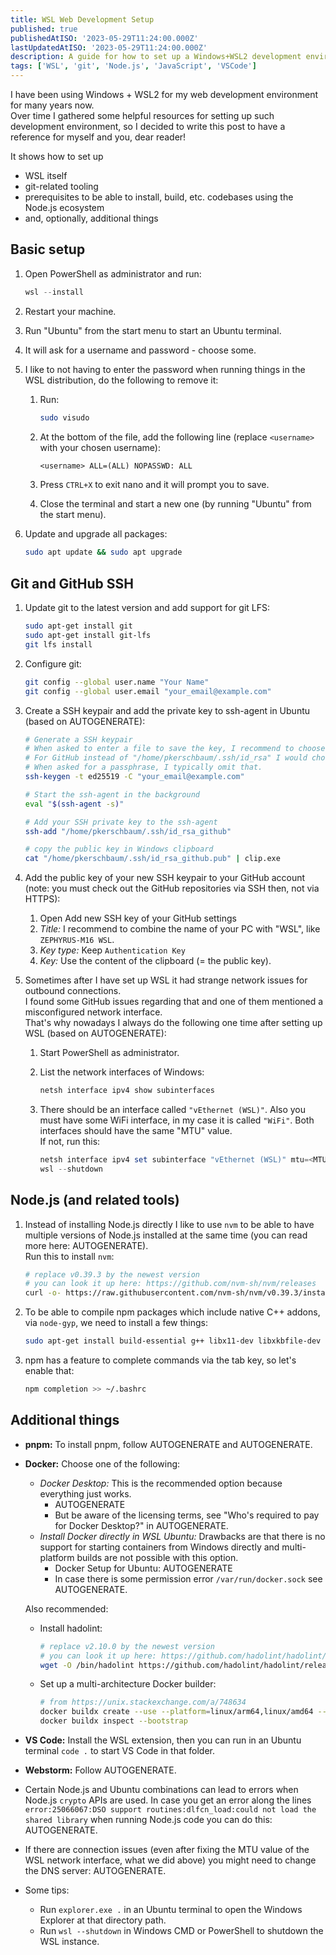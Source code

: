 ```yaml
---
title: WSL Web Development Setup
published: true
publishedAtISO: '2023-05-29T11:24:00.000Z'
lastUpdatedAtISO: '2023-05-29T11:24:00.000Z'
description: A guide for how to set up a Windows+WSL2 development environment for the Node.js ecosystem.
tags: ['WSL', 'git', 'Node.js', 'JavaScript', 'VSCode']
---
```


I have been using Windows + WSL2 for my web development environment for many years now.  
Over time I gathered some helpful resources for setting up such development environment, so I decided
to write this post to have a reference for myself and you, dear reader!

It shows how to set up

- WSL itself
- git-related tooling
- prerequisites to be able to install, build, etc. codebases using the Node.js ecosystem
- and, optionally, additional things

## Basic setup

1. Open PowerShell as administrator and run:

   ```powershell
   wsl --install
   ```

1. Restart your machine.
1. Run "Ubuntu" from the start menu to start an Ubuntu terminal.
1. It will ask for a username and password - choose some.
1. I like to not having to enter the password when running things in the WSL distribution, do the following to remove it:

   1. Run:

      ```sh
      sudo visudo
      ```

   1. At the bottom of the file, add the following line (replace `<username>` with your chosen username):

      ```txt
      <username> ALL=(ALL) NOPASSWD: ALL
      ```

   1. Press `CTRL+X` to exit nano and it will prompt you to save.
   1. Close the terminal and start a new one (by running "Ubuntu" from the start menu).

1. Update and upgrade all packages:

   ```sh
   sudo apt update && sudo apt upgrade
   ```

## Git and GitHub SSH

1. Update git to the latest version and add support for git LFS:

   ```sh
   sudo apt-get install git
   sudo apt-get install git-lfs
   git lfs install
   ```

1. Configure git:

   ```sh
   git config --global user.name "Your Name"
   git config --global user.email "your_email@example.com"
   ```

1. Create a SSH keypair and add the private key to ssh-agent in Ubuntu (based on <FancyAnchor href="https://docs.github.com/en/authentication/connecting-to-github-with-ssh/generating-a-new-ssh-key-and-adding-it-to-the-ssh-agent?platform=linux">AUTOGENERATE</FancyAnchor>):

   ```sh
   # Generate a SSH keypair
   # When asked to enter a file to save the key, I recommend to choose a different filename.
   # For GitHub instead of "/home/pkerschbaum/.ssh/id_rsa" I would choose "/home/pkerschbaum/.ssh/id_rsa_github"
   # When asked for a passphrase, I typically omit that.
   ssh-keygen -t ed25519 -C "your_email@example.com"

   # Start the ssh-agent in the background
   eval "$(ssh-agent -s)"

   # Add your SSH private key to the ssh-agent
   ssh-add "/home/pkerschbaum/.ssh/id_rsa_github"

   # copy the public key in Windows clipboard
   cat "/home/pkerschbaum/.ssh/id_rsa_github.pub" | clip.exe
   ```

1. Add the public key of your new SSH keypair to your GitHub account (note: you must check out the GitHub repositories via SSH then, not via HTTPS):

   1. Open <FancyAnchor href="https://github.com/settings/ssh/new">Add new SSH key of your GitHub settings</FancyAnchor>
   1. _Title:_ I recommend to combine the name of your PC with "WSL", like `ZEPHYRUS-M16 WSL`.
   1. _Key type:_ Keep `Authentication Key`
   1. _Key:_ Use the content of the clipboard (= the public key).

1. Sometimes after I have set up WSL it had strange network issues for outbound connections.  
   I found some GitHub issues regarding that and one of them mentioned a misconfigured network interface.  
   That's why nowadays I always do the following one time after setting up WSL (based on <FancyAnchor href="https://github.com/microsoft/WSL/issues/7254#issuecomment-1202299443">AUTOGENERATE</FancyAnchor>):

   1. Start PowerShell as administrator.
   1. List the network interfaces of Windows:

      ```powershell
      netsh interface ipv4 show subinterfaces
      ```

   1. There should be an interface called `"vEthernet (WSL)"`. Also you must have some WiFi interface, in my case it is called `"WiFi"`. Both interfaces should have the same "MTU" value.  
      If not, run this:

      ```powershell
      netsh interface ipv4 set subinterface "vEthernet (WSL)" mtu=<MTU-value-of-wifi-interface> store=persistent
      wsl --shutdown
      ```

## Node.js (and related tools)

1. Instead of installing Node.js directly I like to use `nvm` to be able to have multiple versions of Node.js installed at the same time (you can read more here: <FancyAnchor href="https://pkerschbaum.com/tidbits/multiple-vs-code-instances-with-separate-nodejs-versions">AUTOGENERATE</FancyAnchor>).  
   Run this to install `nvm`:

   ```sh
   # replace v0.39.3 by the newest version
   # you can look it up here: https://github.com/nvm-sh/nvm/releases
   curl -o- https://raw.githubusercontent.com/nvm-sh/nvm/v0.39.3/install.sh | bash
   ```

1. To be able to compile npm packages which include native C++ addons, via `node-gyp`, we need to install a few things:

   ```sh
   sudo apt-get install build-essential g++ libx11-dev libxkbfile-dev libsecret-1-dev python-is-python3
   ```

1. npm has a feature to complete commands via the tab key, so let's enable that:

   ```sh
   npm completion >> ~/.bashrc
   ```

## Additional things

- **pnpm:** To install pnpm, follow <FancyAnchor href="https://pnpm.io/installation">AUTOGENERATE</FancyAnchor> and <FancyAnchor href="https://pnpm.io/completion">AUTOGENERATE</FancyAnchor>.
- **Docker:** Choose one of the following:

  - _Docker Desktop:_ This is the recommended option because everything just works.
    - <FancyAnchor href="https://www.docker.com/products/docker-desktop/">AUTOGENERATE</FancyAnchor>
    - But be aware of the licensing terms, see "Who's required to pay for Docker Desktop?" in <FancyAnchor href="https://www.docker.com/pricing/faq/">AUTOGENERATE</FancyAnchor>.
  - _Install Docker directly in WSL Ubuntu:_ Drawbacks are that there is no support for starting containers from Windows directly and multi-platform builds are not possible with this option.
    - Docker Setup for Ubuntu: <FancyAnchor href="https://docs.docker.com/engine/install/ubuntu/#install-using-the-repository">AUTOGENERATE</FancyAnchor>
    - In case there is some permission error `/var/run/docker.sock` see <FancyAnchor href="https://stackoverflow.com/a/52245490">AUTOGENERATE</FancyAnchor>.

  Also recommended:

  - Install hadolint:

    ```sh
    # replace v2.10.0 by the newest version
    # you can look it up here: https://github.com/hadolint/hadolint/releases
    wget -O /bin/hadolint https://github.com/hadolint/hadolint/releases/download/v2.10.0/hadolint-Linux-x86_64
    ```

  - Set up a multi-architecture Docker builder:

    ```sh
    # from https://unix.stackexchange.com/a/748634
    docker buildx create --use --platform=linux/arm64,linux/amd64 --name multi-platform-builder
    docker buildx inspect --bootstrap
    ```

- **VS Code:** Install the <FancyAnchor href="https://marketplace.visualstudio.com/items?itemName=ms-vscode-remote.remote-wsl">WSL extension</FancyAnchor>, then you can run in an Ubuntu terminal `code .` to start VS Code in that folder.
- **Webstorm:** Follow <FancyAnchor href="https://www.jetbrains.com/help/webstorm/how-to-use-wsl-development-environment-in-product.html#ws_wsl_node_interpreter_configure">AUTOGENERATE</FancyAnchor>.

- Certain Node.js and Ubuntu combinations can lead to errors when Node.js `crypto` APIs are used.
  In case you get an error along the lines `error:25066067:DSO support routines:dlfcn_load:could not load the shared library` when running Node.js code you can do this: <FancyAnchor href="https://askubuntu.com/questions/1409458/openssl-config-cuases-error-in-node-js-crypto-how-should-the-config-be-updated/1410124#1410124">AUTOGENERATE</FancyAnchor>.
- If there are connection issues (even after fixing the MTU value of the WSL network interface, what we did above) you might need to change the DNS server: <FancyAnchor href="https://github.com/microsoft/WSL/issues/7254#issuecomment-905767204">AUTOGENERATE</FancyAnchor>.
- Some tips:

  - Run `explorer.exe .` in an Ubuntu terminal to open the Windows Explorer at that directory path.
  - Run `wsl --shutdown` in Windows CMD or PowerShell to shutdown the WSL instance.
